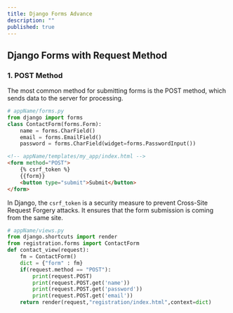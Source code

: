 ```yaml
---
title: Django Forms Advance
description: ""
published: true
---
```


## Django Forms with Request Method

### 1. POST Method

The most common method for submitting forms is the POST method, which sends data to the server for processing.

```python
# appName/forms.py
from django import forms
class ContactForm(forms.Form):
    name = forms.CharField()
    email = forms.EmailField()
    password = forms.CharField(widget=forms.PasswordInput())
```

```html
<!-- appName/templates/my_app/index.html -->
<form method="POST">
    {% csrf_token %}
    {{form}}
    <button type="submit">Submit</button>
</form>
```

In Django, the `csrf_token` is a security measure to prevent Cross-Site Request Forgery attacks. It ensures that the form submission is coming from the same site.


```python
# appName/views.py
from django.shortcuts import render
from registration.forms import ContactForm
def contact_view(request):
    fm = ContactForm()
    dict = {"form" : fm}
    if(request.method == "POST"):
        print(request.POST)
        print(request.POST.get('name'))
        print(request.POST.get('password'))
        print(request.POST.get('email'))
    return render(request,"registration/index.html",context=dict)
```

